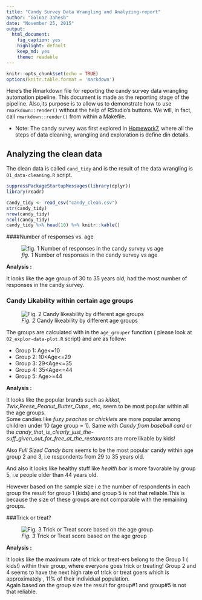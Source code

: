 ```yaml
---
title: "Candy Survey Data Wrangling and Analyzing-report"
author: "Golnaz Jahesh"
date: "November 25, 2015"
output: 
  html_document: 
    fig_caption: yes
    highlight: default
    keep_md: yes
    theme: readable
---
```



```r
knitr::opts_chunk$set(echo = TRUE)
options(knitr.table.format = 'markdown')
```


Here's the Rmarkdown file for reporting the candy survey data wrangling automation pipeline.
This document is made as the reporting stage of the pipeline.
Also,its purpose is to allow us to demonstrate how to use `rmarkdown::render()` without the help of RStudio's buttons. We will, in fact, call `rmarkdown::render()` from within a Makefile.

+ Note: The candy survey was first explored in [Homework7](https://github.com/STAT545-UBC/golnaz_jahesh/tree/master/STAT547_Homework/Homework7), where all the steps of data cleaning, wrangling and exploration is define din details.

## Analyzing the clean data 

The clean data is called `cand_tidy` and is the result of the data wrangling is `01_data-cleaning.R` script.
```r

suppressPackageStartupMessages(library(dplyr))
library(readr)

```

```r
candy_tidy <- read_csv("candy_clean.csv")
str(candy_tidy)
nrow(candy_tidy)
ncol(candy_tidy)
candy_tidy %>% head(10) %>% knitr::kable()
```

####Number of responses vs. age

![*fig. 1* Number of responses in the candy survey vs age ](resp_reorder_age.png)

**Analysis :**  

It looks like the age group of 30 to 35 years old, had the most number of responses in the candy survey.

### Candy Likability within certain age groups

![*Fig. 2* Candy likeability by different age groups](heatmap_candy_age_group.png)

The groups are calculated with in the `age_grouper` function ( please look at `02_explor-data-plot.R` script) and are as follow:  

* Group 1: Age<=10  
* Group 2: 10<Age<=29
* Group 3: 29<Age<=35
* Group 4: 35<Age<=44
* Group 5: Age>=44  

**Analysis :**  

It looks like the popular brands such as *kitkat*, *Twix*,*Reese_Peanut_Butter_Cups* , etc, seem to be most popular within all the age groups.  
Some candies like *fuzy peaches* or *chicklets* are more popular among children under 10 (age group = 1). Same with *Candy from baseball card* or the *candy_that_is_clearly_just_the-suff_given_out_for_free_at_the_restaurants* are more likable by kids!

Also *Full Sized Candy bars* seems to be the most popular candy within age group 2 and 3, i.e respondents from 29 to 35 years old. 

And also it looks like healthy stuff like *health bar* is more favorable by group 5, i.e people older than 44 years old.  

However based on the sample size i.e the number of respondents in each group the result for group 1 (kids) and group 5 is not that reliable.This is because the size of these groups are not comparable with the remaining groups.

###Trick or treat?

![*Fig. 3* Trick or Treat score based on the age group](trick_treat_age_group.png)

**Analysis :**   

It looks like the maximum rate of trick or treat-ers belong to the Group 1 ( kids!) within their group, where everyone goes trick or treating! Group 2 and 4 seems to have the next high rate of trick or treat goers which is approximately , 11% of their individual population.  
Again based on the group size the result for group#1 and group#5 is not that reliable. 
